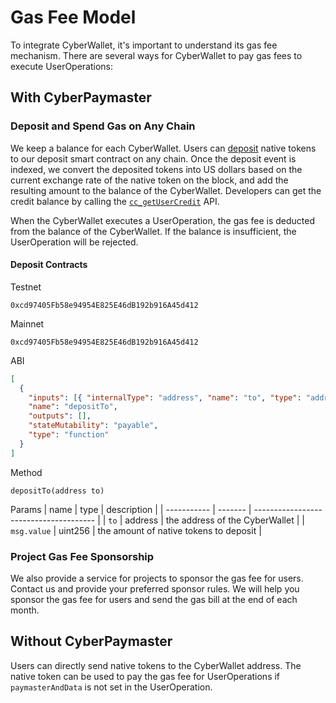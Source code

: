 # Gas Fee Model

To integrate CyberWallet, it's important to understand its gas fee mechanism. There are several ways for CyberWallet to pay gas fees to execute UserOperations:

## With CyberPaymaster

### Deposit and Spend Gas on Any Chain

We keep a balance for each CyberWallet. Users can [deposit](../sdk/cyber-account.mdx#methods-2) native tokens to our deposit smart contract on any chain. Once the deposit event is indexed, we convert the deposited tokens into US dollars based on the current exchange rate of the native token on the block, and add the resulting amount to the balance of the CyberWallet. Developers can get the credit balance by calling the [`cc_getUserCredit`](/sdk/api-reference/paymaster/cc_getUserCredit) API.

When the CyberWallet executes a UserOperation, the gas fee is deducted from the balance of the CyberWallet. If the balance is insufficient, the UserOperation will be rejected.

#### Deposit Contracts

Testnet

```
0xcd97405Fb58e94954E825E46dB192b916A45d412
```

Mainnet

```
0xcd97405Fb58e94954E825E46dB192b916A45d412
```

ABI

```json
[
  {
    "inputs": [{ "internalType": "address", "name": "to", "type": "address" }],
    "name": "depositTo",
    "outputs": [],
    "stateMutability": "payable",
    "type": "function"
  }
]
```

Method

```solidity
depositTo(address to)
```

Params
| name        | type    | description                            |
| ----------- | ------- | -------------------------------------- |
| `to`        | address | the address of the CyberWallet         |
| `msg.value` | uint256 | the amount of native tokens to deposit |

### Project Gas Fee Sponsorship

We also provide a service for projects to sponsor the gas fee for users. Contact us and provide your preferred sponsor rules. We will help you sponsor the gas fee for users and send the gas bill at the end of each month.

## Without CyberPaymaster

Users can directly send native tokens to the CyberWallet address. The native token can be used to pay the gas fee for UserOperations if `paymasterAndData` is not set in the UserOperation.
